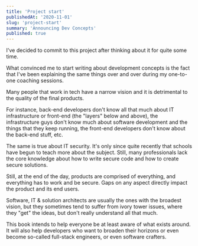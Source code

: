 ```yaml
---
title: 'Project start'
publishedAt: '2020-11-01'
slug: 'project-start'
summary: 'Announcing Dev Concepts'
published: true
---
```


I've decided to commit to this project after thinking about it for quite some time.

What convinced me to start writing about development concepts is the fact that I've been explaining the same things over and over during my one-to-one coaching sessions.

Many people that work in tech have a narrow vision and it is detrimental to the quality of the final products.

For instance, back-end developers don't know all that much about IT infrastructure or front-end (the "layers" below and above), the infrastructure guys don't know much about software development and the things that they keep running, the front-end developers don't know about the back-end stuff, etc.

The same is true about IT security. It's only since quite recently that schools have begun to teach more about the subject. Still, many professionals lack the core knowledge about how to write secure code and how to create secure solutions.

Still, at the end of the day, products are comprised of everything, and everything has to work and be secure. Gaps on any aspect directly impact the product and its end users.

Software, IT & solution architects are usually the ones with the broadest vision, but they sometimes tend to suffer from ivory tower issues, where they "get" the ideas, but don't really understand all that much.

This book intends to help everyone be at least aware of what exists around. It will also help developers who want to broaden their horizons or even become so-called full-stack engineers, or even software crafters.

<BlogPostSignature />
